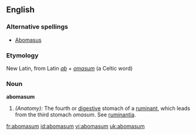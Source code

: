 ==English==

===Alternative spellings===
* [[Abomasus]]

===Etymology===
New Latin, from Latin ''[[ab]]'' + ''[[omasum]]'' (a Celtic word)

===Noun===
'''abomasum'''
# ''(Anatomy):'' The fourth or [[digestive]] stomach of a [[ruminant]], which leads from the third stomach ''omasum''.  See [[ruminantia]].

[[fr:abomasum]]
[[id:abomasum]]
[[vi:abomasum]]
[[uk:abomasum]]